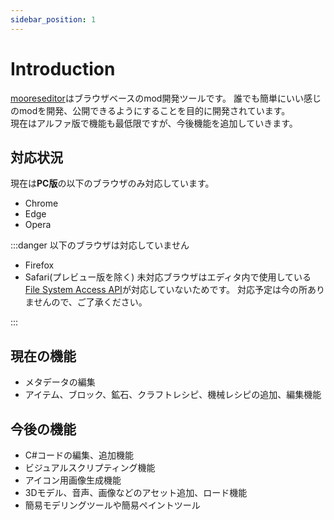 ```yaml
---
sidebar_position: 1
---
```


# Introduction
[mooreseditor](https://editor.moores.tech/)はブラウザベースのmod開発ツールです。
誰でも簡単にいい感じのmodを開発、公開できるようにすることを目的に開発されています。  
現在はアルファ版で機能も最低限ですが、今後機能を追加していきます。

## 対応状況
現在は**PC版**の以下のブラウザのみ対応しています。
- Chrome
- Edge
- Opera

:::danger 以下のブラウザは対応していません

- Firefox
- Safari(プレビュー版を除く)
未対応ブラウザはエディタ内で使用している[File System Access API](https://developer.mozilla.org/en-US/docs/Web/API/File_System_Access_API)が対応していないためです。
対応予定は今の所ありませんので、ご了承ください。

:::




## 現在の機能
- メタデータの編集
- アイテム、ブロック、鉱石、クラフトレシピ、機械レシピの追加、編集機能

## 今後の機能
- C#コードの編集、追加機能
- ビジュアルスクリプティング機能
- アイコン用画像生成機能
- 3Dモデル、音声、画像などのアセット追加、ロード機能
- 簡易モデリングツールや簡易ペイントツール